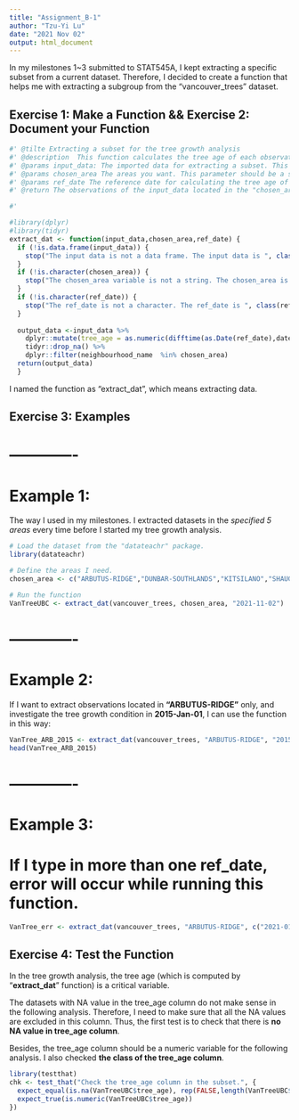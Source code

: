 ```yaml
---
title: "Assignment_B-1"
author: "Tzu-Yi Lu"
date: "2021 Nov 02"
output: html_document
---
```


In my milestones 1~3 submitted to STAT545A, I kept extracting a specific subset from a current dataset. Therefore, I decided to  create a function that helps me with extracting a subgroup from the "vancouver_trees" dataset.

## Exercise 1: Make a Function && Exercise 2: Document your Function

```r
#' @tilte Extracting a subset for the tree growth analysis
#' @description  This function calculates the tree age of each observation in the input and then extracts a subset from it according to the specified area(s).
#' @params input_data: The imported data for extracting a subset. This parameter should be a data frame.
#' @params chosen_area The areas you want. This parameter should be a string.
#' @params ref_date The reference date for calculating the tree age of each observation. This parameter should be a string. 
#' @return The observations of the input_data located in the "chosen_area". The output will be a data frame.

#' 

#library(dplyr)
#library(tidyr)
extract_dat <- function(input_data,chosen_area,ref_date) {
  if (!is.data.frame(input_data)) {
    stop("The input data is not a data frame. The input data is ", class(input_data))
  }
  if (!is.character(chosen_area)) {
    stop("The chosen_area variable is not a string. The chosen_area is ", class(chosen_area))
  }
  if (!is.character(ref_date)) {
    stop("The ref_date is not a character. The ref_date is ", class(ref_date))
  }
  
  output_data <-input_data %>%
    dplyr::mutate(tree_age = as.numeric(difftime(as.Date(ref_date),date_planted))/365) %>%
    tidyr::drop_na() %>%
    dplyr::filter(neighbourhood_name  %in% chosen_area)
  return(output_data)
  }

```

I named the function as "extract_dat", which means extracting data. 


## Exercise 3: Examples

# -------------
# Example 1: 
The way I used in my milestones. I extracted datasets in the *specified 5 areas* every time before I started my tree growth analysis.

```r
# Load the dataset from the "datateachr" package.
library(datateachr)

# Define the areas I need.
chosen_area <- c("ARBUTUS-RIDGE","DUNBAR-SOUTHLANDS","KITSILANO","SHAUGHNESSY","WEST POINT GREY")

# Run the function
VanTreeUBC <- extract_dat(vancouver_trees, chosen_area, "2021-11-02")
```

# -------------
# Example 2: 
If I want to extract observations located in **"ARBUTUS-RIDGE"** only, and investigate the tree growth condition in **2015-Jan-01**, I can use the function in this way: 
```r
VanTree_ARB_2015 <- extract_dat(vancouver_trees, "ARBUTUS-RIDGE", "2015-01-01")
head(VanTree_ARB_2015)
```

# -------------
# Example 3: 
# If I type in more than one ref_date, error will occur while running this function.
```r
VanTree_err <- extract_dat(vancouver_trees, "ARBUTUS-RIDGE", c("2021-01-01","2021-11-02"))
```

## Exercise 4: Test the Function

In the tree growth analysis, the tree age (which is computed by "**extract_dat**" function) is a critical variable.

The datasets with NA value in the tree_age column do not make sense in the following analysis. Therefore, I need to make sure that all the NA values are excluded in this column. Thus, the first test is to check that there is **no NA value in tree_age column**.

Besides, the tree_age column should be a numeric variable for the following analysis. I also checked **the class of the tree_age column**.


```r
library(testthat)
chk <- test_that("Check the tree_age column in the subset.", {
  expect_equal(is.na(VanTreeUBC$tree_age), rep(FALSE,length(VanTreeUBC$tree_age)))
  expect_true(is.numeric(VanTreeUBC$tree_age))
})
```
